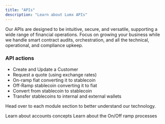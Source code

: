 ```yaml
---
title: "APIs"
description: "Learn about Lumx APIs"
---
```


Our APIs are designed to be intuitive, secure, and versatile, supporting a wide range of financial operations. Focus on growing your business while we handle smart contract audits, orchestration, and all the technical, operational, and compliance upkeep.

### API actions

- Create and Update a Customer
- Request a quote (using exchange rates)
- On-ramp fiat converting it to stablecoin
- Off-Ramp stablecoin converting it to fiat
- Convert from stablecoin to stablecoin
- Transfer stablecoins to internal and external wallets

Head over to each module section to better understand our technology.

<CardGroup cols={2}>
  <Card title="Accounts" href="/concepts/accounts">
    Learn about accounts concepts
  </Card>

  <Card title="Orchestration" href="/concepts/orchestration">
    Learn about the On/Off ramp processes
  </Card>
</CardGroup>
